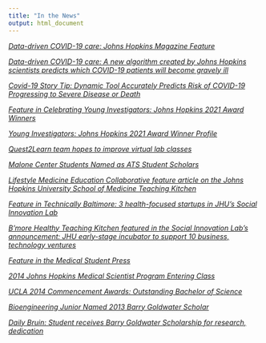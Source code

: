 ```yaml
---
title: "In the News"
output: html_document
---
```


[*Data-driven COVID-19 care: Johns Hopkins Magazine Feature*](https://hub.jhu.edu/magazine/2021/fall/data-driven-covid-19-care/)

[*Data-driven COVID-19 care: A new algorithm created by Johns Hopkins scientists predicts which COVID-19 patients will become gravely ill*](https://hub.jhu.edu/2021/06/15/data-driven-covid-19-care/)

[*Covid-19 Story Tip: Dynamic Tool Accurately Predicts Risk of COVID-19 Progressing to Severe Disease or Death*](https://www.hopkinsmedicine.org/news/newsroom/news-releases/covid-19-story-tip-dynamic-tool-accurately-predicts-risk-of-covid-19-progressing-to-severe-disease-or-death)

[*Feature in Celebrating Young Investigators: Johns Hopkins 2021 Award Winners*](https://www.hopkinsmedicine.org/som/kudos/young-investigators-day-2021/bios.html#wongvibulsin)

[*Young Investigators: Johns Hopkins 2021 Award Winner Profile*](https://hopkinsyidp.org/people/shannon-wongvibulsin/)

[*Quest2Learn team hopes to improve virtual lab classes*](https://www.jhunewsletter.com/article/2020/11/quest2learn-team-hopes-to-improve-virtual-lab-classes)

[*Malone Center Students Named as ATS Student Scholars*](https://malonecenter.jhu.edu/malone-center-students-named-ats-student-scholars/)

[*Lifestyle Medicine Education Collaborative feature article on the Johns Hopkins University School of Medicine Teaching Kitchen*](http://lifestylemedicineeducation.org/johns-hopkins-university-school-of-medicine-teaching-kitchen/)

[*Feature in Technically Baltimore: 3 health-focused startups in JHU’s Social Innovation Lab*](https://technical.ly/baltimore/2016/04/20/3-health-focused-startups-jhus-social-innovation-lab/)

[*B'more Healthy Teaching Kitchen featured in the Social Innovation Lab's announcement: JHU early-stage incubator to support 10 business, technology ventures*](https://hub.jhu.edu/2015/10/30/social-innovation-lab-2015-2016-cohort/)

[*Feature in the Medical Student Press*](https://mbasic.facebook.com/story.php?story_fbid=1539715386270686&substory_index=0&id=1408883999353826&refid=17&_ft_=top_level_post_id.1539715322937359%3Atl_objid.1539715322937359%3Athrowback_story_fbid.1539715386270686%3Apage_id.1408883999353826%3Apage_insights.%7B%221408883999353826%22%3A%7B%22role%22%3A1%2C%22page_id%22%3A1408883999353826%2C%22post_context%22%3A%7B%22story_fbid%22%3A1539715386270686%2C%22publish_time%22%3A1418770643%2C%22story_name%22%3A%22EntPhotoNodeBasedEdgeStory%22%2C%22object_fbtype%22%3A22%7D%2C%22actor_id%22%3A1408883999353826%2C%22psn%22%3A%22EntPhotoNodeBasedEdgeStory%22%2C%22sl%22%3A4%2C%22targets%22%3A%5B%7B%22page_id%22%3A1408883999353826%2C%22actor_id%22%3A1408883999353826%2C%22role%22%3A1%2C%22post_id%22%3A1539715386270686%2C%22share_id%22%3A0%7D%5D%7D%2C%2235281659193%22%3A%7B%22page_id%22%3A35281659193%2C%22role%22%3A16%2C%22actor_id%22%3A1408883999353826%2C%22psn%22%3A%22EntPhotoNodeBasedEdgeStory%22%2C%22sl%22%3A4%7D%7D%3Athid.1408883999353826%3A306061129499414%3A69%3A1388563200%3A1420099199%3A-4081180898271185253&__tn__=%2As-R)

[*2014 Johns Hopkins Medical Scientist Program Entering Class*](https://mdphd.johnshopkins.edu/class2014-2/)

[*UCLA 2014 Commencement Awards: Outstanding Bachelor of Science*](https://samueli.ucla.edu/2014-commencement-awards/)

[*Bioengineering Junior Named 2013 Barry Goldwater Scholar*](https://samueli.ucla.edu/bioengineering-junior-named-2013-barry-goldwater-scholar/)

[*Daily Bruin: Student receives Barry Goldwater Scholarship for research, dedication*](https://dailybruin.com/2013/05/14/student-receives-barry-goldwater-scholarship-for-research-dedication)